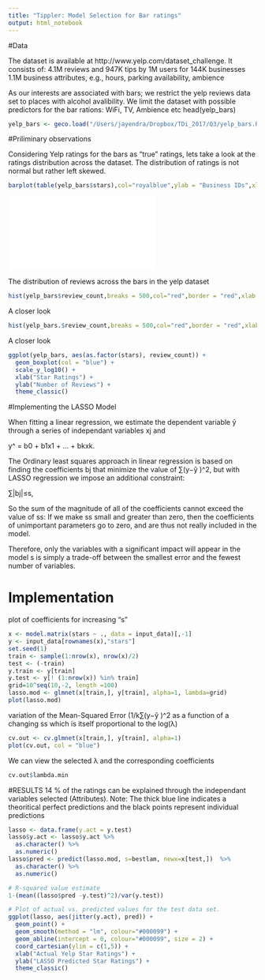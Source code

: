 ```yaml
---
title: "Tippler: Model Selection for Bar ratings"
output: html_notebook
---
```

#Data

The dataset is available at http://www.yelp.com/dataset_challenge. 
It consists of:
4.1M reviews and 947K tips by 1M users for 144K businesses
1.1M business attributes, e.g., hours, parking availability, ambience

As our interests are associated with bars; we restrict the yelp reviews data set to places with alcohol avalibility.
We limit the dataset with possible predictors for the bar rations: WiFi, TV, Ambience etc
head(yelp_bars)
```r
yelp_bars <- geco.load("/Users/jayendra/Dropbox/TDi_2017/Q3/yelp_bars.RData")
```


#Priliminary observations

Considering Yelp ratings for the bars as “true” ratings, lets take a look at the ratings distribution across the dataset.
The distribution of ratings is not normal but rather left skewed.
```r
barplot(table(yelp_bars$stars),col="royalblue",ylab = "Business IDs",xlab = "Star rating",main = "Star Rating Distribution")

```
![](images/model/stars_distros.pdf)


The distribution of reviews across the bars in the yelp dataset
```r

hist(yelp_bars$review_count,breaks = 500,col="red",border = "red",xlab = "Number of reviews",ylab="Business IDs",main="Distribution between Number of Businesses and Reviews")


```

A closer look
```r

hist(yelp_bars.$review_count,breaks = 500,col="red",border = "red",xlab = "Number of reviews",ylab="Business IDs",main="Distribution between Number of Businesses and Reviews")


```

A closer look
```r

ggplot(yelp_bars, aes(as.factor(stars), review_count)) + 
  geom_boxplot(col = "blue") +
  scale_y_log10() +
  xlab("Star Ratings") +
  ylab("Number of Reviews") + 
  theme_classic()


```


#Implementing the LASSO Model

When fitting a linear regression, we estimate the dependent variable ŷ through a series of independant variables xj and

y^ = b0 + b1x1 + ... + bkxk.

The Ordinary least squares approach in linear regression is based on finding the coefficients bj that minimize the value of 
$\sum_{}$(y−ŷ )^2, but with LASSO regression we impose an additional constraint:

$\sum_{}$|bj|≤s,

So the sum of the magnitude of all of the coefficients cannot exceed the value of ss:
If we make ss small and greater than zero, then the coefficients of unimportant parameters go to zero, and are thus not really included in the model.

Therefore, only the variables with a significant impact will appear in the model
s is simply a trade-off between the smallest error and the fewest number of variables.



# Implementation

plot of coefficients for increasing "s"
```r

x <- model.matrix(stars ~ ., data = input_data)[,-1]
y <- input_data[rownames(x),"stars"]
set.seed(1)
train <- sample(1:nrow(x), nrow(x)/2)
test <- (-train)
y.train <- y[train]
y.test <- y[! (1:nrow(x)) %in% train]
grid=10^seq(10,-2, length =100)
lasso.mod <- glmnet(x[train,], y[train], alpha=1, lambda=grid)
plot(lasso.mod)


```


 variation of the Mean-Squared Error (1/k$\sum_{}$(y−ŷ )^2 as a function of a changing ss which is itself proportional to the log(λ)
```r
cv.out <- cv.glmnet(x[train,], y[train], alpha=1)
plot(cv.out, col = "blue")
```


We can view the selected λ and the corresponding coefficients

```r
cv.out$lambda.min

```

#RESULTS
14 % of the ratings can be explained through the independant variables selected (Attributes).
Note: The thick blue line indicates a theoritical perfect predictions and the black points represent individual predictions
```r
lasso <- data.frame(y.act = y.test)
lasso$y.act <- lasso$y.act %>%
  as.character() %>%
  as.numeric()
lasso$pred <- predict(lasso.mod, s=bestlam, newx=x[test,])  %>%
  as.character() %>%
  as.numeric()

# R-squared value estimate
1-(mean((lasso$pred -y.test)^2)/var(y.test))

# Plot of actual vs. predicted values for the test data set.
ggplot(lasso, aes(jitter(y.act), pred)) + 
  geom_point() + 
  geom_smooth(method = "lm", colour="#000099") + 
  geom_abline(intercept = 0, colour="#000099", size = 2) +
  coord_cartesian(ylim = c(1,5)) +
  xlab("Actual Yelp Star Ratings") +
  ylab("LASSO Predicted Star Ratings") + 
  theme_classic()
```


